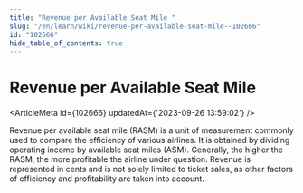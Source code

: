 ```yaml
---
title: "Revenue per Available Seat Mile "
slug: "/en/learn/wiki/revenue-per-available-seat-mile--102666"
id: "102666"
hide_table_of_contents: true
---
```



# Revenue per Available Seat Mile 

<ArticleMeta id={102666} updatedAt={'2023-09-26 13:59:02'} />
<div className='border-solid border-b border-t-0 my-4 border-[var(--ifm-color-gray-300)]' />

Revenue per available seat mile (RASM) is a unit of measurement commonly used to compare the efficiency of various airlines. It is obtained by dividing operating income by available seat miles (ASM). Generally, the higher the RASM, the more profitable the airline under question. Revenue is represented in cents and is not solely limited to ticket sales, as other factors of efficiency and profitability are taken into account.
